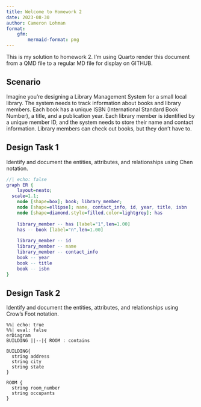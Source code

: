 ```yaml
---
title: Welcome to Homework 2
date: 2023-08-30
author: Cameron Lohman
format:
    gfm:
        mermaid-format: png
---
```


This is my solution to homework 2. I'm using Quarto render this document from a QMD file to a regular
MD file for display on GITHUB.

## Scenario

Imagine you're designing a Library Management System for a small local library. The system needs to track information about books and library members. Each book has a unique ISBN (International Standard Book Number), a title, and a publication year. Each library member is identified by a unique member ID, and the system needs to store their name and contact information. Library members can check out books, but they don’t have to.

## Design Task 1

Identify and document the entities, attributes, and relationships using Chen notation.

```dot
//| echo: false
graph ER {
    layout=neato;
  scale=1.1;
    node [shape=box]; book; library_member;
    node [shape=ellipse]; name, contact_info, id, year, title, isbn
    node [shape=diamond,style=filled,color=lightgrey]; has
    
    library_member -- has [label="1",len=1.00]
    has -- book [label="n",len=1.00]
    
    library_member -- id
    library_member -- name
    library_member -- contact_info
    book -- year
    book -- title
    book -- isbn
}
```

## Design Task 2

Identify and document the entities, attributes, and relationships using Crow’s Foot notation.

```mermaid
%%| echo: true
%%| eval: false
erDiagram
BUILDING ||--|{ ROOM : contains

BUILDING{
  string address
  string city
  string state
}

ROOM {
  string room_number
  string occupants
}
```
